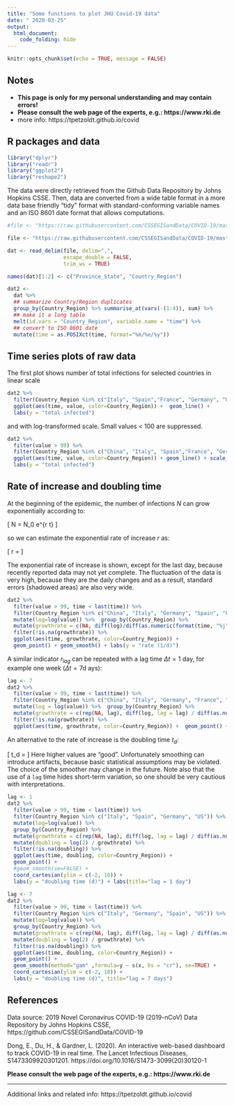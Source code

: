 ---
title: "Some functions to plot JHU Covid-19 data"
date: " 2020-03-25"
output: 
  html_document:
    code_folding: hide
---

```{r setup, include=FALSE}
knitr::opts_chunk$set(echo = TRUE, message = FALSE)
```

## Notes

* **This page is only for my personal understanding and may contain errors!**
* **Please consult the web page of the experts, e.g.: https://www.rki.de **
* more info: https://tpetzoldt.github.io/covid

## R packages and data

```{r}
library("dplyr")
library("readr")
library("ggplot2")
library("reshape2")
```


The data were directly retrieved from the Github Data Repository by Johns 
Hopkins CSSE. Then, data are converted from a wide table format 
in a more data base friendly "tidy" format with standard-conforming variable names
and an ISO 8601 date format that allows computations.

```{r}
#file <- "https://raw.githubusercontent.com/CSSEGISandData/COVID-19/master/csse_covid_19_data/csse_covid_19_time_series/time_series_19-covid-Confirmed.csv"

file <- "https://raw.githubusercontent.com/CSSEGISandData/COVID-19/master/csse_covid_19_data/csse_covid_19_time_series/time_series_covid19_confirmed_global.csv"

dat <- read_delim(file, delim=",",
                  escape_double = FALSE,
                  trim_ws = TRUE)

names(dat)[1:2] <- c("Province_State", "Country_Region")

dat2 <-
  dat %>%
  ## summarize Country/Region duplicates
  group_by(Country_Region) %>% summarise_at(vars(-(1:4)), sum) %>%
  ## make it a long table
  melt(id.vars = "Country_Region", variable.name = "time") %>%
  ## convert to ISO 8601 date
  mutate(time = as.POSIXct(time, format="%m/%e/%y"))
```

## Time series plots of raw data

The first plot shows number of total infections for selected countries in linear scale

```{r}
dat2 %>%
  filter(Country_Region %in% c("Italy", "Spain","France", "Germany", "US"), !is.na(value)) %>%
  ggplot(aes(time, value, color=Country_Region)) +  geom_line() +
  labs(y = "total infected")
```

and with log-transformed scale. Small values < 100 are suppressed.

```{r}
dat2 %>%
  filter(value > 99) %>%
  filter(Country_Region %in% c("China", "Italy", "Spain","France", "Germany", "US", "Korea, South")) %>%
  ggplot(aes(time, value, color=Country_Region)) + geom_line() + scale_y_log10() +
  labs(y = "total infected")
```

## Rate of increase and doubling time

At the beginning of the epidemic, the number of infections $N$ can grow exponentially 
according to:

\[
N = N_0 \cdot e^{r \cdot t}
\]

so we can estimate the exponential rate of increase $r$ as:

\[
r = \frac{\log{N_{t}}-log(N_{t-\Delta t})}{\Delta t}
\]

The exponential rate of increase is shown, except for the last day, 
because recently reported data may not yet complete. The fluctuation of the data 
is very high, because they are the daily changes and as a result, standard errors 
(shadowed areas) are also very wide.

```{r}
dat2 %>%
  filter(value > 99, time < last(time)) %>%
  filter(Country_Region %in% c("China", "Italy", "Germany", "Spain", "France", "US", "Korea, South")) %>%
  mutate(log=log(value)) %>%  group_by(Country_Region) %>%
  mutate(growthrate = c(NA, diff(log)/diff(as.numeric(format(time, "%j"))))) %>%
  filter(!is.na(growthrate)) %>%
  ggplot(aes(time, growthrate, color=Country_Region)) +
  geom_point() + geom_smooth() + labs(y = "rate (1/d)")
```

A similar indicator $r_{lag}$ can be repeated with a lag time $\Delta t = 1$ day, for example 
one week ($\Delta t = 7$d ays):

```{r}
lag <- 7
dat2 %>%
  filter(value > 99, time < last(time)) %>%
  filter(Country_Region %in% c("China", "Italy", "Germany", "France", "Spain", "US", "Korea, South")) %>%
  mutate(log = log(value)) %>%  group_by(Country_Region) %>%
  mutate(growthrate = c(rep(NA, lag), diff(log, lag = lag) / diff(as.numeric(format(time, "%j")), lag=lag))) %>%
  filter(!is.na(growthrate)) %>%
  ggplot(aes(time, growthrate, color=Country_Region)) +  geom_point() + geom_smooth() +  labs(y = "rate (1/d)")
```

An alternative to the rate of increase is the doubling time $t_d$:

\[
t_d = \frac{\ln(2)}{r}
\]
Here higher values 
are "good". Unfortunately smoothing can introduce artifacts, because basic statistical assumptions may be
violated. The choice of the smoother may change in the future. Note also that the
use of a ```lag``` time hides short-term variation, so one should be very cautious
with interpretations. 

```{r}
lag <- 1
dat2 %>%
  filter(value > 99, time < last(time)) %>%
  filter(Country_Region %in% c("Italy", "Spain", "Germany", "US")) %>%
  mutate(log=log(value)) %>%
  group_by(Country_Region) %>%
  mutate(growthrate = c(rep(NA, lag), diff(log, lag = lag) / diff(as.numeric(format(time, "%j")), lag=lag))) %>%
  mutate(doubling = log(2) / growthrate) %>%
  filter(!is.na(doubling)) %>%
  ggplot(aes(time, doubling, color=Country_Region)) +
  geom_point() +
  #geom_smooth(se=FALSE) +
  coord_cartesian(ylim = c(-2, 10)) +
  labs(y = "doubling time (d)") + labs(title="lag = 1 day")
```

```{r}
lag <- 7
dat2 %>%
  filter(value > 99, time < last(time)) %>%
  filter(Country_Region %in% c("Italy", "Germany", "Spain", "US")) %>%
  mutate(log=log(value)) %>%
  group_by(Country_Region) %>%
  mutate(growthrate = c(rep(NA, lag), diff(log, lag = lag) / diff(as.numeric(format(time, "%j")), lag=lag))) %>%
  mutate(doubling = log(2) / growthrate) %>%
  filter(!is.na(doubling)) %>%
  ggplot(aes(time, doubling, color=Country_Region)) +
  geom_point() +
  geom_smooth(method="gam" ,formula=y ~ s(x, bs = "cr"), se=TRUE) +
  coord_cartesian(ylim = c(-2, 10)) +
  labs(y = "doubling time (d)", title="lag = 7 days")
```


## References

Data source: 2019 Novel Coronavirus COVID-19 (2019-nCoV) Data Repository by Johns Hopkins CSSE,  https://github.com/CSSEGISandData/COVID-19


Dong, E., Du, H., & Gardner, L. (2020). An interactive web-based dashboard to 
track COVID-19 in real time. The Lancet Infectious Diseases, S1473309920301201.
https://doi.org/10.1016/S1473-3099(20)30120-1

**Please consult the web page of the experts, e.g.: https://www.rki.de **

----

Additional links and related info: https://tpetzoldt.github.io/covid

